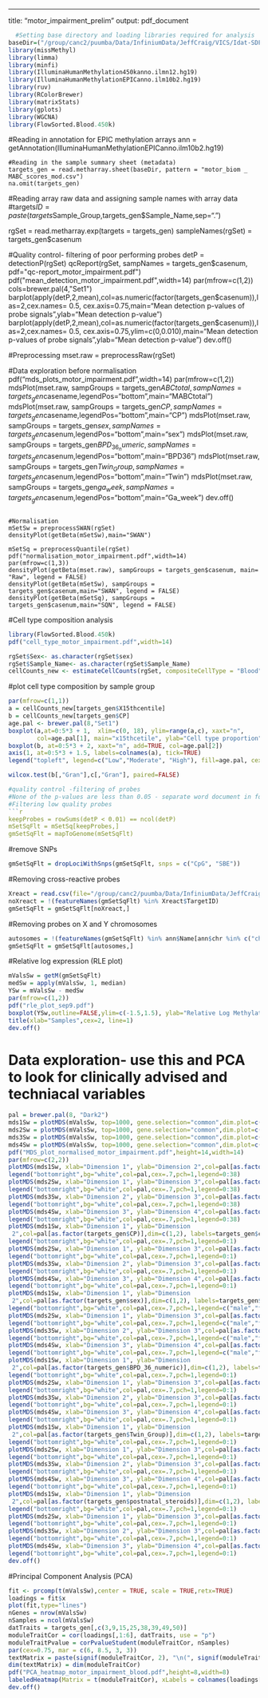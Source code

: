 ---
title: "motor_impairment_prelim"
output: pdf_document
```r
  #Setting base directory and loading libraries required for analysis
baseDir=("/group/canc2/puumba/Data/InfiniumData/JeffCraig/VICS/Idat-SDF")
library(missMethyl)
library(limma)
library(minfi)
library(IlluminaHumanMethylation450kanno.ilmn12.hg19)
library(IlluminaHumanMethylationEPICanno.ilm10b2.hg19)
library(ruv)
library(RColorBrewer)
library(matrixStats)
library(gplots)
library(WGCNA)
library(FlowSorted.Blood.450k)

```
#Reading in annotation for EPIC methylation arrays
ann = getAnnotation(IlluminaHumanMethylationEPICanno.ilm10b2.hg19)
```
#Reading in the sample summary sheet (metadata)
targets_gen = read.metharray.sheet(baseDir, pattern = "motor_biom _ MABC_scores_mod.csv")
na.omit(targets_gen)
```

#Reading array raw data and assigning sample names with array data
#targets$ID = paste(targets$Sample_Group,targets_gen$Sample_Name,sep=".")

rgSet = read.metharray.exp(targets = targets_gen)
sampleNames(rgSet) = targets_gen$casenum

#Quality control- filtering of poor performing probes
detP = detectionP(rgSet)
qcReport(rgSet, sampNames = targets_gen$casenum, pdf="qc-report_motor_impairment.pdf")
pdf("mean_detection_motor_impairment.pdf",width=14)
par(mfrow=c(1,2))
cols=brewer.pal(4,"Set1")
barplot(apply(detP,2,mean),col=as.numeric(factor(targets_gen$casenum)),las=2,cex.names= 0.5, cex.axis=0.75,main="Mean detection p-values of probe signals",ylab="Mean detection p-value")
barplot(apply(detP,2,mean),col=as.numeric(factor(targets_gen$casenum)),las=2,cex.names= 0.5, cex.axis=0.75,ylim=c(0,0.010),main="Mean detection p-values of probe signals",ylab="Mean detection p-value")
dev.off()

#Preprocessing
mset.raw = preprocessRaw(rgSet)

#Data exploration before normalisation
pdf("mds_plots_motor_impairment.pdf",width=14)
par(mfrow=c(1,2))
mdsPlot(mset.raw, sampGroups = targets_gen$ABCtotal, sampNames=targets_gen$casename,legendPos="bottom",main="MABCtotal")
mdsPlot(mset.raw, sampGroups = targets_gen$CP, sampNames=targets_gen$casename,legendPos="bottom",main="CP")
mdsPlot(mset.raw, sampGroups = targets_gen$sex, sampNames=targets_gen$casenum,legendPos="bottom",main="sex")
mdsPlot(mset.raw, sampGroups = targets_gen$BPD_36_numeric, sampNames=targets_gen$casenum,legendPos="bottom",main="BPD36")
mdsPlot(mset.raw, sampGroups = targets_gen$Twin_Group, sampNames=targets_gen$casenum,legendPos="bottom",main="Twin")
mdsPlot(mset.raw, sampGroups = targets_gen$ga_week, sampNames=targets_gen$casenum,legendPos="bottom",main="Ga_week")
dev.off()
```

#Normalisation
mSetSw = preprocessSWAN(rgSet)
densityPlot(getBeta(mSetSw),main="SWAN")

mSetSq = preprocessQuantile(rgSet)
pdf("normalisation_motor_impairment.pdf",width=14)
par(mfrow=c(1,3))
densityPlot(getBeta(mset.raw), sampGroups = targets_gen$casenum, main= "Raw", legend = FALSE)
densityPlot(getBeta(mSetSw), sampGroups = targets_gen$casenum,main="SWAN", legend = FALSE)
densityPlot(getBeta(mSetSq), sampGroups = targets_gen$casenum,main="SQN", legend = FALSE)
```

#Cell type composition analysis

```r
library(FlowSorted.Blood.450k)
pdf("cell_type_motor_impairment.pdf",width=14)

rgSet$Sex<- as.character(rgSet$sex)
rgSet$Sample_Name<- as.character(rgSet$Sample_Name)
cellCounts_new <- estimateCellCounts(rgSet, compositeCellType = "Blood", processMethod = "auto", probeSelect = "auto", cellTypes = c("CD8T","CD4T", "NK","Bcell","Mono","Gran"), referencePlatform = c("IlluminaHumanMethylation450k"),returnAll = FALSE, meanPlot = TRUE)
```


#plot cell type composition by sample group
```r
par(mfrow=c(1,1))
a = cellCounts_new[targets_gen$X15thcentile]
b = cellCounts_new[targets_gen$CP]
age.pal <- brewer.pal(8,"Set1")
boxplot(a,at=0:5*3 + 1,  xlim=c(0, 18), ylim=range(a,c), xaxt="n",
        col=age.pal[1], main="x15thcetile", ylab="Cell type proportion")
boxplot(b, at=0:5*3 + 2, xaxt="n", add=TRUE, col=age.pal[2])
axis(1, at=0:5*3 + 1.5, labels=colnames(a), tick=TRUE) 
legend("topleft", legend=c("Low","Moderate", "High"), fill=age.pal, cex=.7)

wilcox.test(b[,"Gran"],c[,"Gran"], paired=FALSE)

#quality control -filtering of probes
#None of the p-values are less than 0.05 - separate word document in folder
#Filtering low quality probes
```r
keepProbes = rowSums(detP < 0.01) == ncol(detP)
mSetSqFlt = mSetSq[keepProbes,]
gmSetSqFlt = mapToGenome(mSetSqFlt)

```
#remove SNPs
```r
gmSetSqFlt = dropLociWithSnps(gmSetSqFlt, snps = c("CpG", "SBE"))
```

#Removing cross-reactive probes
```r
Xreact = read.csv(file="/group/canc2/puumba/Data/InfiniumData/JeffCraig/VICS/48639-non-specific-probes-Illumina450k.csv", stringsAsFactors=FALSE)
noXreact = !(featureNames(gmSetSqFlt) %in% Xreact$TargetID)
gmSetSqFlt = gmSetSqFlt[noXreact,]
```

#Removing probes on X and Y chromosomes
```r
autosomes = !(featureNames(gmSetSqFlt) %in% ann$Name[ann$chr %in% c("chrX","chrY")])
gmSetSqFlt = gmSetSqFlt[autosomes,]

```
#Relative log expression (RLE plot)

```r
mValsSw = getM(gmSetSqFlt)
medSw = apply(mValsSw, 1, median)
YSw = mValsSw - medSw
par(mfrow=c(1,2))
pdf("rle_plot_sep9.pdf")
boxplot(YSw,outline=FALSE,ylim=c(-1.5,1.5), ylab="Relative Log Methylation Value", cols=as.character(factor(targets_gen$X15thcentile)),xaxt="none")
title(xlab="Samples",cex=2, line=1)
dev.off()
```

# Data exploration- use this and PCA to look for clinically advised and techniacal variables
```r
pal = brewer.pal(8, "Dark2")
mds1Sw = plotMDS(mValsSw, top=1000, gene.selection="common",dim.plot=c(1,2))
mds2Sw = plotMDS(mValsSw, top=1000, gene.selection="common",dim.plot=c(1,3))
mds3Sw = plotMDS(mValsSw, top=1000, gene.selection="common",dim.plot=c(2,3))
mds4Sw = plotMDS(mValsSw, top=1000, gene.selection="common",dim.plot=c(3,4))
pdf("MDS_plot_normalised_motor_impairment.pdf",height=14,width=14)
par(mfrow=c(2,2))
plotMDS(mds1Sw, xlab="Dimension 1", ylab="Dimension 2",col=pal[as.factor(targets_gen$ABCtotal)],dim=c(1,2), labels=targets_gen$casenum)
legend("bottomright",bg="white",col=pal,cex=.7,pch=1,legend=0:38)
plotMDS(mds2Sw, xlab="Dimension 1", ylab="Dimension 3",col=pal[as.factor(targets_gen$ABCtotal)],dim=c(1,3), labels=targets_gen$casenum)
legend("bottomright",bg="white",col=pal,cex=.7,pch=1,legend=0:38)
plotMDS(mds3Sw, xlab="Dimension 2", ylab="Dimension 3",col=pal[as.factor(targets_gen$ABCtotal)],dim=c(2,3), labels=targets_gen$casenum)
legend("bottomright",bg="white",col=pal,cex=.7,pch=1,legend=0:38)
plotMDS(mds4Sw, xlab="Dimension 3", ylab="Dimension 4",col=pal[as.factor(targets_gen$ABCtotal)],dim=c(3,4), labels=targets_gen$casenum)
legend("bottomright",bg="white",col=pal,cex=.7,pch=1,legend=0:38)
plotMDS(mds1Sw, xlab="Dimension 1", ylab="Dimension 
 2",col=pal[as.factor(targets_gen$CP)],dim=c(1,2), labels=targets_gen$casenum)
legend("bottomright",bg="white",col=pal,cex=.7,pch=1,legend=0:1)
plotMDS(mds2Sw, xlab="Dimension 1", ylab="Dimension 3",col=pal[as.factor(targets_gen$CP)],dim=c(1,3), labels=targets_gen$casenum)
legend("bottomright",bg="white",col=pal,cex=.7,pch=1,legend=0:1)
plotMDS(mds3Sw, xlab="Dimension 2", ylab="Dimension 3",col=pal[as.factor(targets_gen$CP)],dim=c(2,3), labels=targets_gen$casenum)
legend("bottomright",bg="white",col=pal,cex=.7,pch=1,legend=0:1)
plotMDS(mds4Sw, xlab="Dimension 3", ylab="Dimension 4",col=pal[as.factor(targets_gen$CP)],dim=c(3,4), labels=targets_gen$casenum)
legend("bottomright",bg="white",col=pal,cex=.7,pch=1,legend=0:1)
plotMDS(mds1Sw, xlab="Dimension 1", ylab="Dimension 
 2",col=pal[as.factor(targets_gen$sex)],dim=c(1,2), labels=targets_gen$casenum)
legend("bottomright",bg="white",col=pal,cex=.7,pch=1,legend=c("male","female"))
plotMDS(mds2Sw, xlab="Dimension 1", ylab="Dimension 3",col=pal[as.factor(targets_gen$sex)],dim=c(1,3), labels=targets_gen$casenum)
legend("bottomright",bg="white",col=pal,cex=.7,pch=1,legend=c("male","female"))
plotMDS(mds3Sw, xlab="Dimension 2", ylab="Dimension 3",col=pal[as.factor(targets_gen$sex)],dim=c(2,3), labels=targets_gen$casenum)
legend("bottomright",bg="white",col=pal,cex=.7,pch=1,legend=c("male","female"))
plotMDS(mds4Sw, xlab="Dimension 3", ylab="Dimension 4",col=pal[as.factor(targets_gen$sex)],dim=c(3,4), labels=targets_gen$casenum)
legend("bottomright",bg="white",col=pal,cex=.7,pch=1,legend=c("male","female"))
plotMDS(mds1Sw, xlab="Dimension 1", ylab="Dimension 
 2",col=pal[as.factor(targets_gen$BPD_36_numeric)],dim=c(1,2), labels=targets_gen$casenum)
legend("bottomright",bg="white",col=pal,cex=.7,pch=1,legend=0:1)
plotMDS(mds2Sw, xlab="Dimension 1", ylab="Dimension 3",col=pal[as.factor(targets_gen$BPD_36_numeric)],dim=c(1,3), labels=targets_gen$casenum)
legend("bottomright",bg="white",col=pal,cex=.7,pch=1,legend=0:1)
plotMDS(mds3Sw, xlab="Dimension 2", ylab="Dimension 3",col=pal[as.factor(targets_gen$BPD_36_numeric)],dim=c(2,3), labels=targets_gen$casenum)
legend("bottomright",bg="white",col=pal,cex=.7,pch=1,legend=0:1)
plotMDS(mds4Sw, xlab="Dimension 3", ylab="Dimension 4",col=pal[as.factor(targets_gen$BPD_36_numeric)],dim=c(3,4), labels=targets_gen$casenum)
legend("bottomright",bg="white",col=pal,cex=.7,pch=1,legend=0:1)
plotMDS(mds1Sw, xlab="Dimension 1", ylab="Dimension 
 2",col=pal[as.factor(targets_gen$Twin_Group)],dim=c(1,2), labels=targets_gen$casenum)
legend("bottomright",bg="white",col=pal,cex=.7,pch=1,legend=0:1)
plotMDS(mds2Sw, xlab="Dimension 1", ylab="Dimension 3",col=pal[as.factor(targets_gen$Twin_Group)],dim=c(1,3), labels=targets_gen$casenum)
legend("bottomright",bg="white",col=pal,cex=.7,pch=1,legend=0:1)
plotMDS(mds3Sw, xlab="Dimension 2", ylab="Dimension 3",col=pal[as.factor(targets_gen$Twin_Group)],dim=c(2,3), labels=targets_gen$casenum)
legend("bottomright",bg="white",col=pal,cex=.7,pch=1,legend=0:1)
plotMDS(mds4Sw, xlab="Dimension 3", ylab="Dimension 4",col=pal[as.factor(targets_gen$Twin_Group)],dim=c(3,4), labels=targets_gen$casenum)
legend("bottomright",bg="white",col=pal,cex=.7,pch=1,legend=0:1)
plotMDS(mds1Sw, xlab="Dimension 1", ylab="Dimension 
 2",col=pal[as.factor(targets_gen$postnatal_steroids)],dim=c(1,2), labels=targets_gen$casenum)
legend("bottomright",bg="white",col=pal,cex=.7,pch=1,legend=0:1)
plotMDS(mds2Sw, xlab="Dimension 1", ylab="Dimension 3",col=pal[as.factor(targets_gen$postnatal_steroids)],dim=c(1,3), labels=targets_gen$casenum)
legend("bottomright",bg="white",col=pal,cex=.7,pch=1,legend=0:1)
plotMDS(mds3Sw, xlab="Dimension 2", ylab="Dimension 3",col=pal[as.factor(targets_gen$postnatal_steroids)],dim=c(2,3), labels=targets_gen$casenum)
legend("bottomright",bg="white",col=pal,cex=.7,pch=1,legend=0:1)
plotMDS(mds4Sw, xlab="Dimension 3", ylab="Dimension 4",col=pal[as.factor(targets_gen$postnatal_steroids)],dim=c(3,4), labels=targets_gen$casenum)
legend("bottomright",bg="white",col=pal,cex=.7,pch=1,legend=0:1)
dev.off()
```

#Principal Component Analysis (PCA)
```r
fit <- prcomp(t(mValsSw),center = TRUE, scale = TRUE,retx=TRUE)
loadings = fit$x
plot(fit,type="lines")
nGenes = nrow(mValsSw)
nSamples = ncol(mValsSw)
datTraits = targets_gen[,c(3,9,15,25,38,39,49,50)]
moduleTraitCor = cor(loadings[,1:6], datTraits, use = "p")
moduleTraitPvalue = corPvalueStudent(moduleTraitCor, nSamples)
par(cex=0.75, mar = c(6, 8.5, 3, 3))
textMatrix = paste(signif(moduleTraitCor, 2), "\n(", signif(moduleTraitPvalue, 1), ")", sep = "");
dim(textMatrix) = dim(moduleTraitCor)
pdf("PCA_heatmap_motor_impairment_blood.pdf",height=8,width=8)
labeledHeatmap(Matrix = t(moduleTraitCor), xLabels = colnames(loadings[,1:6]), yLabels = names(datTraits), colorLabels = FALSE, colors = blueWhiteRed(6), textMatrix = t(textMatrix), setStdMargins = FALSE, cex.text = 0.5, cex.lab.y = 0.6, zlim = c(-1,1), main = paste("PCA-trait relationships: Top principal components"))
dev.off()
```

